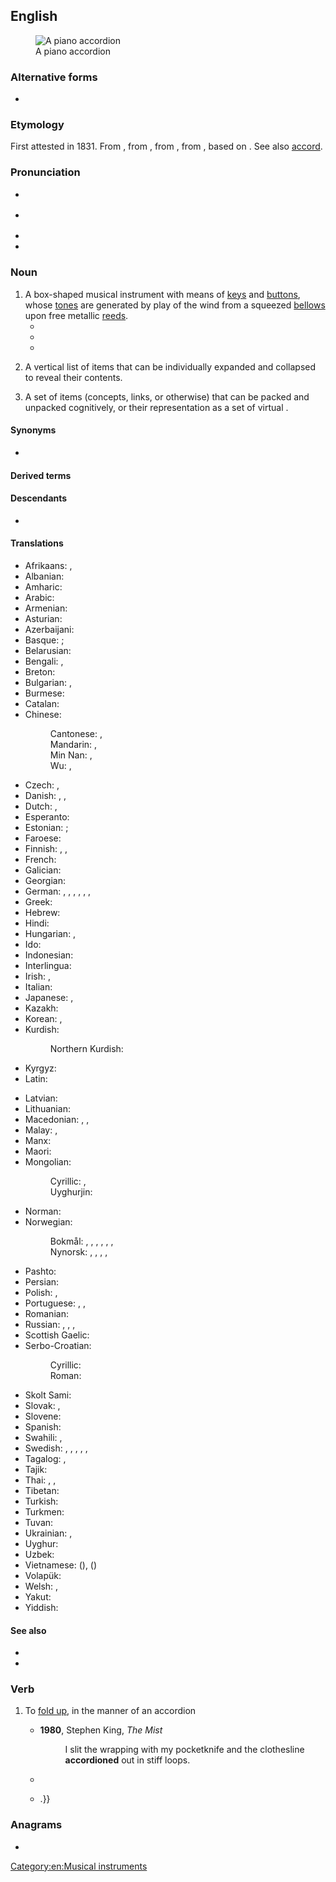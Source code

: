 ==English==
{{wikipedia}}
[[Image:Fisarmonica_nera_a_piano.png|thumb|right|A piano accordion]]

===Alternative forms===
* {{alter|en|accordeon||dated}}

===Etymology===
First attested in 1831. From {{bor|en|de|Akkordeon}}, from {{m|de|Akkord||harmony}}, from {{der|en|fr|accord}}, from {{der|en|fro|acorder}}, based on {{der|en|it|accordare||to tune}}. See also [[accord]].

===Pronunciation===
* {{a|RP}} {{IPA|en|/əˈkɔ(ɹ).di.ˌən/}}
* {{a|US}} {{IPA|en|/ə.ˈkɔɹ.di.ən/}}
* {{audio|en|en-us-accordion.ogg|Audio (US)}}
* {{hyphenation|en|ac|cord|i|on}}

===Noun===
{{en-noun}}

# A box-shaped musical instrument with means of [[keys]] and [[buttons]], whose [[tone]]s are generated by play of the wind from a squeezed [[bellows]] upon free metallic [[reed]]s.
#* {{quote-book|en|year=1869|author={{w|Mark Twain}}|title=Innocents Abroad|passage=A disreputable '''accordion''' that had a leak somewhere and breathed louder than it squawked.}}
#* {{quote-book|en|year=1911|author={{w|Ambrose Bierce}}|title=Devil’s Dictionary|passage='''Accordion''': an instrument in harmony with the sentiments of an assassin.}}
#* {{quote-book|en|year=1922|author={{w|James Joyce}}|title=Ulysses|passage=An '''accordion''' underskirt of blue silk moirette.}}
# {{lb|en|figurative|GUI}} A vertical list of items that can be individually expanded and collapsed to reveal their contents.
# {{senseid|en|broadest}} {{lb|en|figurative|broader still}} A set of items (concepts, links, or otherwise) that can be packed and unpacked cognitively, or their representation as a set of virtual {{l|en|object|id=compsci|objects}}.
#: {{see also|telescoping}}
====Synonyms====
* {{l|en|squeezebox}}

====Derived terms====
{{der3|en|accordion file
|accordion pleat
|accordionist
|button accordion
|piano accordion
}}

====Descendants====
* {{desc|ga|acordán|bor=1}}

====Translations====
{{trans-top|a small, portable, keyed wind instrument}}
* Afrikaans: {{t|af|akkordeon}}, {{t|af|trekklavier}}
* Albanian: {{t+|sq|fizarmonikë|f}}
* Amharic: {{t|am|አኮርዲዮን}}
* Arabic: {{t|ar|أَكُورْدِيُون|m|tr=ʾakurdiyūn}}
* Armenian: {{t+|hy|ակորդեոն}}
* Asturian: {{t|ast|acordión|f}}
* Azerbaijani: {{t|az|akkordeon}}
* Basque: {{t|eu|akordeoi}}; {{t|eu|eskusoinu}}
* Belarusian: {{t|be|акардэо́н|m}}
* Bengali: {{t|bn|অ্যাকর্ডিয়ন}}, {{t|bn|বাদ্যযন্ত্রবিশেষ}}
* Breton: {{t|br|akordeon|m}}
* Bulgarian: {{t|bg|хармо́ника|f}}, {{t+|bg|акордео́н|m}}
* Burmese: {{t+|my|အကော်ဒီယံ}}
* Catalan: {{t+|ca|acordió|m}}
* Chinese:
*: Cantonese: {{t|yue|手風琴}}, {{t|yue|手风琴|tr=sau2 fung1 kam4}}
*: Mandarin: {{t+|cmn|手風琴}}, {{t+|cmn|手风琴|tr=shǒufēngqín}}
*: Min Nan: {{t+|nan|手風琴}}, {{t|nan|手风琴|tr=chhiú-hong-khîm / chhiú-hoang-khîm}}
*: Wu: {{t|wuu|手風琴}}, {{t|wuu|手风琴|tr=seu fon jjin}}
* Czech: {{t|cs|akordeon|m}}, {{t+|cs|harmonika|f}}
* Danish: {{t|da|trækharmonika|c}}, {{t+|da|harmonika|c}}, {{t+|da|akkordeon|n}} {{qualifier|with free-bass system}}
* Dutch: {{t+|nl|accordeon|n}}, {{t+|nl|harmonica|m}}
* Esperanto: {{t|eo|akordiono}}
* Estonian: {{t+|et|akordion}}; {{t|et|lõõtspill}}
* Faroese: {{t|fo|harmonika|f}}
* Finnish: {{t+|fi|harmonikka}}, {{t+|fi|haitari}}, {{t+|fi|hanuri}}
* French: {{t+|fr|accordéon|m}}
* Galician: {{t+|gl|acordeón|m}}
* Georgian: {{t|ka|აკორდეონი}}
* German: {{t+|de|Akkordeon|n}}, {{t+|de|Ziehharmonika|f}}, {{t|de|Handharmonika|f}}, {{t|de|Handorgel|f}}, {{qualifier|regional}} {{t+|de|Quetsche|f}}, {{qualifier|slangy, humorous}} {{t+|de|Quetschkommode|f}}, {{t+|de|Schifferklavier|n}}
* Greek: {{t+|el|ακορντεόν|n}}
* Hebrew: {{t+|he|אָקּוֹרְדִּיּוֹן|m|tr=akordiyón}}
* Hindi: {{t|hi|अकॉर्डियन}}
* Hungarian: {{t+|hu|harmonika}}, {{t+|hu|tangóharmonika}}
* Ido: {{t+|io|akordeono}}
* Indonesian: {{t+|id|akordeon}}
* Interlingua: {{t|ia|accordion}}
* Irish: {{t|ga|cairdín|m}}, {{t|ga|acordán|m}}
* Italian: {{t+|it|fisarmonica|f}}
* Japanese: {{t|ja|アコーデオン|tr=akōdeon}}, {{t+|ja|手風琴|tr=てふうきん, tefūkin}}
* Kazakh: {{t|kk|аккордеон}}
* Korean: {{t+|ko|아코디언}}, {{t|ko|수풍금}}
* Kurdish:
*: Northern Kurdish: {{t|kmr|akordiyon}}
* Kyrgyz: {{t+|ky|аккордеон}}
* Latin: {{t|la|accordio|f}}
{{trans-mid}}
* Latvian: {{t|lv|akordeons|m}}
* Lithuanian: {{t|lt|akordeonas|m}}
* Macedonian: {{t|mk|армоника|f}}, {{t|mk|хармоника|f}}, {{t|mk|акордео́н|m}}
* Malay: {{t|ms|akordion}}, {{t|ms|tetarik}}
* Manx: {{t|gv|coardeen|m}}
* Maori: {{t|mi|kōriana}}
* Mongolian:
*: Cyrillic: {{t|mn|баян хуур}}, {{t|mn|аккордеон}}
*: Uyghurjin: {{t|mn|ᠪᠠᠶᠠᠨ ᠬᠤᠭᠤᠷ}}
* Norman: {{t|nrf|accordéon|m}} {{qualifier|Jersey}}
* Norwegian:
*: Bokmål: {{t|nb|trekkspell|n}}, {{t|nb|trekkspill|n}}, {{t|nb|dragspell|n}}, {{t|nb|dragspill|n}}, {{t|nb|trekkharmonika|m}}, {{t|nb|harmonika|m}}, {{t+|nb|akkordeon|n}}
*: Nynorsk: {{t|nn|trekkspel|n}}, {{t|nn|dragspel|n}}, {{t|nn|trekkharmonika|m}}, {{t|nn|harmonika|m}}, {{t|nn|akkordeon|n}}
* Pashto: {{t|ps|اکوردیون|m|tr=akordún}}
* Persian: {{t+|fa|آکاردئون|tr=âkârde'on}}
* Polish: {{t+|pl|akordeon|m-in}}, {{t|pl|harmonia ręczna|f}}
* Portuguese: {{t+|pt|acordeão|m}}, {{t+|pt|gaita|f}} {{qualifier|South Brazil}}, {{t+|pt|sanfona|f}}
* Romanian: {{t+|ro|acordeon|n}}
* Russian: {{t+|ru|гармо́ника|f}}, {{t+|ru|гармо́нь|f}}, {{t+|ru|аккордео́н|m}}, {{t+|ru|бая́н|m}}
* Scottish Gaelic: {{t|gd|bogsa-ciùil|m}}
* Serbo-Croatian:
*: Cyrillic: {{t|sh|хармо̀ника|f}}
*: Roman: {{t+|sh|harmònika|f}}
* Skolt Sami: {{t|sms|garmaan}}
* Slovak: {{t+|sk|harmonika|f}}, {{t|sk|akordeón|m}}
* Slovene: {{t+|sl|harmọ́nika|f}}
* Spanish: {{t+|es|acordeón|m}}
* Swahili: {{t|sw|kodiani}}, {{t+|sw|harimuni}}
* Swedish: {{t+|sv|dragspel|n}}, {{t+|sv|ackordeon|n}}, {{t+|sv|ackordion|n}}, {{t+|sv|dragharmonika|c}}, {{t+|sv|harmonika|c}}, {{t+|sv|handklaver|n}}
* Tagalog: {{t|tl|akordeyon}}, {{t|tl|akurdyon}}
* Tajik: {{t|tg|аккордеон}}
* Thai: {{t|th|หีบเพลงชัก}}, {{t|th|หีบเพลง}}, {{t|th|แอกคอร์เดียน}}
* Tibetan: {{t|bo|ལག་སྦྲེང}}
* Turkish: {{t+|tr|akordiyon}}
* Turkmen: {{t+|tk|akkordeon}}
* Tuvan: {{t|tyv|аккордеон}}
* Ukrainian: {{t+|uk|акордео́н|m}}, {{t+|uk|гармо́нія|f}}
* Uyghur: {{t|ug|ئاككوردىيون}}
* Uzbek: {{t+|uz|akkordeon}}
* Vietnamese: {{t+|vi|phong cầm}} ({{t|vi|風琴|sc=Hani}}), {{t|vi|đàn xếp}} ({{t|vi|[[彈]][[疊]]|sc=Hani}})
* Volapük: {{t|vo|tiraharmonöm}}
* Welsh: {{t|cy|acordion|m}}, {{t|cy|cordion|m}} {{qualifier|colloquial}}
* Yakut: {{t|sah|аккордеон}}
* Yiddish: {{t|yi|אַקאָרדעאָן|m}}
{{trans-bottom}}

====See also====
* {{l|en|bandoneon}}
* {{l|en|concertina}}

===Verb===
{{en-verb}}

# {{lb|en|transitive|intransitive}} To [[fold up]], in the manner of an accordion
#* '''1980''', Stephen King, ''The Mist''
#*: I slit the wrapping with my pocketknife and the clothesline '''accordioned''' out in stiff loops.
#* {{quote-journal|en|date=December 29, 2000|author=Charles Dickinson|title=Qi|work=Chicago Reader|url=https://securesite.chireader.com/cgi-bin/Archive/abridged2.bat?path=2000/001229/QI
|passage=Still in reverse, she goosed the gas and '''accordioned''' the running board a fraction of an inch more.}}
#* {{quote-book|en|year=2005|author=[[w:Cory Doctorow|Cory Doctorow]]|title=Someone Comes to Town, Someone Leaves Town|chapter=|edition=|url=http://www.gutenberg.org/etext/18224
|passage=It '''accordioned''' down and he tugged the shirt around it so that it came free{{...|, and then he slid the front of the shirt down over her breasts, painfully aware of his erection as the fabric rustled down over her rounded belly}}.}}

===Anagrams===
* {{anagrams|en|a=accdinoor|Concordia}}

[[Category:en:Musical instruments]]